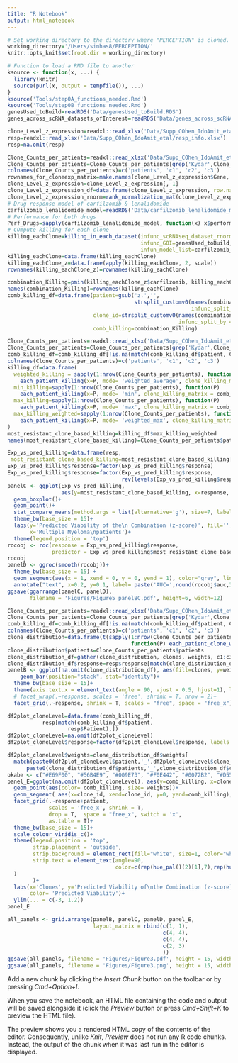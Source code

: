 ```yaml
---
title: "R Notebook"
output: html_notebook
---
```

```r
# Set working directory to the directory where "PERCEPTION" is cloned.
working_directory='/Users/sinhas8/PERCEPTION/'
knitr::opts_knit$set(root.dir = working_directory)
```
<!-- Plot Figure 3: Prediction in multiple myeloma cohort.-->
```r
# Function to load a RMD file to another
ksource <- function(x, ...) {
  library(knitr)
  source(purl(x, output = tempfile()), ...)
}
ksource('Tools/step0A_functions_needed.Rmd')
ksource('Tools/step0B_functions_needed.Rmd')
genesUsed_toBuild=readRDS('Data/genesUsed_toBuild.RDS')
genes_across_scRNA_datasets_ofInterest=readRDS('Data/genes_across_scRNA_datasets_ofInterest.RDS')
```
<!-- Load Files and Preprocess -->
```r
clone_Level_z_expression=readxl::read_xlsx('Data/Supp_COhen_IdoAmit_etal/clone_Level_z_expression.xlsx', skip = 2)
resp=readxl::read_xlsx('Data/Supp_COhen_IdoAmit_etal/resp_info.xlsx')
resp=na.omit(resp)
```
<!-- #Combination Killing (Min killing Principle) -->
```r
Clone_Counts_per_patients=readxl::read_xlsx('Data/Supp_COhen_IdoAmit_etal/Clone_Counts_per_patients.xlsx', sheet = 2)
Clone_Counts_per_patients=Clone_Counts_per_patients[grep('Kydar',Clone_Counts_per_patients$...1),]
colnames(Clone_Counts_per_patients)=c('patients', 'c1', 'c2', 'c3')
rownames_for_cloneexp_matrix=make.names(clone_Level_z_expression$Gene, unique = T)
clone_Level_z_expression=clone_Level_z_expression[,-1]
clone_Level_z_expression_df=data.frame(clone_Level_z_expression, row.names = rownames_for_cloneexp_matrix)
clone_Level_z_expression_rnorm=rank_normalization_mat(clone_Level_z_expression_df[genesUsed_toBuild,])
# Drug response model of carfilzomib & lenalidomide
carfilzomib_lenalidomide_model=readRDS('Data/carfilzomib_lenalidomide_model.RDS')
# Performance for both drugs
Perf_Drugs=sapply(carfilzomib_lenalidomide_model, function(x) x$performance_in_scRNA)
# COmpute killing for each clone
killing_eachClone=killing_in_each_dataset(infunc_scRNAseq_dataset_rnorm=clone_Level_z_expression_rnorm,
                                          infunc_GOI=genesUsed_toBuild,
                                          infun_model_list=carfilzomib_lenalidomide_model)
killing_eachClone=data.frame(killing_eachClone)
killing_eachClone_z=data.frame(apply(killing_eachClone, 2, scale))
rownames(killing_eachClone_z)=rownames(killing_eachClone)
```
<!-- IDA-basec combination killing -->
```r
combination_Killing=pmin(killing_eachClone_z$carfilzomib, killing_eachClone_z$lenalidomide)
names(combination_Killing)=rownames(killing_eachClone)
comb_killing_df=data.frame(patient=gsub('z.','',
                                        strsplit_customv0(names(combination_Killing),
                                                          infunc_split_by = '_', retreving_onject_id = 1)),
                           clone_id=strsplit_customv0(names(combination_Killing),
                                                      infunc_split_by = '_', retreving_onject_id = 2),
                           comb_killing=combination_Killing)
```
<!-- #Most resistant clone may represent patient response the best -->
```r
Clone_Counts_per_patients=readxl::read_xlsx('Data/Supp_COhen_IdoAmit_etal/Clone_Counts_per_patients.xlsx', sheet = 2)
Clone_Counts_per_patients=Clone_Counts_per_patients[grep('Kydar',Clone_Counts_per_patients$...1),]
comb_killing_df=comb_killing_df[!is.na(match(comb_killing_df$patient, Clone_Counts_per_patients$...1)),]
colnames(Clone_Counts_per_patients)=c('patients', 'c1', 'c2', 'c3')
killing_df=data.frame(
  weighted_killing = sapply(1:nrow(Clone_Counts_per_patients), function(P)
    each_patient_killing(x=P, mode= 'weighted_average', clone_killing_matrix = comb_killing_df)) ,
  min_killing=sapply(1:nrow(Clone_Counts_per_patients), function(P)
    each_patient_killing(x=P, mode= 'min', clone_killing_matrix = comb_killing_df)),
  max_killing=sapply(1:nrow(Clone_Counts_per_patients), function(P)
    each_patient_killing(x=P, mode= 'max', clone_killing_matrix = comb_killing_df)),
  max_killing_weighted=sapply(1:nrow(Clone_Counts_per_patients), function(P)
    each_patient_killing(x=P, mode= 'weighted_max', clone_killing_matrix = comb_killing_df))
)
most_resistant_clone_based_killing=killing_df$max_killing_weighted
names(most_resistant_clone_based_killing)=Clone_Counts_per_patients$patients
```
<!-- # Exp vs Predicted -->
```r
Exp_vs_pred_killing=data.frame(resp,
 most_resistant_clone_based_killing=most_resistant_clone_based_killing[match(resp$Patient, names(most_resistant_clone_based_killing))])
Exp_vs_pred_killing$response=factor(Exp_vs_pred_killing$response)
Exp_vs_pred_killing$response=factor(Exp_vs_pred_killing$response,
                                    rev(levels(Exp_vs_pred_killing$response)))
panelC <- ggplot(Exp_vs_pred_killing,
                 aes(y=most_resistant_clone_based_killing, x=response, color=response))+
  geom_boxplot()+
  geom_point()+
  stat_compare_means(method.args = list(alternative='g'), size=7, label = 'p', label.x = 1.2, label.y=0.7)+
  theme_bw(base_size = 15)+
  labs(y='Predicted Viability of the\n Combination (z-score)', fill='',
       x='Multiple Myeloma\npatients')+
  theme(legend.position = 'top')
rocobj <- roc(response = Exp_vs_pred_killing$response,
              predictor = Exp_vs_pred_killing$most_resistant_clone_based_killing)
rocobj
panelD <- ggroc(smooth(rocobj))+
  theme_bw(base_size = 15) +
  geom_segment(aes(x = 1, xend = 0, y = 0, yend = 1), color="grey", linetype="dashed")+
  annotate("text", x=0.2, y=0.1, label= paste('AUC=',round(rocobj$auc,3)), size=5)
ggsave(ggarrange(panelC, panelD),
       filename = 'Figures/Figure5_panelBC.pdf', height=6, width=12)
```
<!-- Panel 3A -->
```r
Clone_Counts_per_patients=readxl::read_xlsx('Data/Supp_COhen_IdoAmit_etal/Clone_Counts_per_patients.xlsx', sheet = 2)
Clone_Counts_per_patients=Clone_Counts_per_patients[grep('Kydar',Clone_Counts_per_patients$...1),]
comb_killing_df=comb_killing_df[!is.na(match(comb_killing_df$patient, Clone_Counts_per_patients$...1)),]
colnames(Clone_Counts_per_patients)=c('patients', 'c1', 'c2', 'c3')
clone_distribution=data.frame(t(sapply(1:nrow(Clone_Counts_per_patients),
                                       function(P) each_patient_clone_weights(x=P, mode= 'weighted_average'))))
clone_distribution$patients=Clone_Counts_per_patients$patients
clone_distribution_df=gather(clone_distribution, clones, weights, c1:c3)
clone_distribution_df$response=resp$response[match(clone_distribution_df$patients, (resp$Patient))]
panelB <- ggplot(na.omit(clone_distribution_df), aes(fill=clones, y=weights, x=patients)) + 
    geom_bar(position="stack", stat="identity")+
  theme_bw(base_size = 15)+
  theme(axis.text.x = element_text(angle = 90, vjust = 0.5, hjust=1), legend.position = 'top')+
  # facet_wrap(.~response, scales = 'free', shrink = T, nrow = 2)+
  facet_grid(.~response, shrink = T, scales = "free", space = "free_x")
```
<!-- Clone level plot -->
```r
df2plot_cloneLevel=data.frame(comb_killing_df,
           resp[match(comb_killing_df$patient,
                   resp$Patient),])
df2plot_cloneLevel=na.omit(df2plot_cloneLevel)
df2plot_cloneLevel$response=factor(df2plot_cloneLevel$response, labels = c('NR', 'R'))

df2plot_cloneLevel$weights=clone_distribution_df$weights[
  match(paste0(df2plot_cloneLevel$patient,'_',df2plot_cloneLevel$clone_id),
      paste0(clone_distribution_df$patients,'_',clone_distribution_df$clones))]
okabe <- c("#E69F00", "#56B4E9", "#009E73", "#F0E442", "#0072B2", "#D55E00", "#CC79A7")
panel_E=ggplot(na.omit(df2plot_cloneLevel), aes(y=comb_killing, x=clone_id))+
  geom_point(aes(color= comb_killing, size= weights))+
  geom_segment( aes(x=clone_id, xend=clone_id, y=0, yend=comb_killing), color="black")+
  facet_grid(.~response+patient,
             scales = 'free_x', shrink = T,
             drop = T,  space = "free_x", switch = 'x',
             as.table = T)+
  theme_bw(base_size = 15)+
  scale_colour_viridis_c()+
  theme(legend.position = 'top',
        strip.placement = 'outside',
        strip.background = element_rect(fill="white", size=1, color="white"),
        strip.text = element_text(angle=90,
                                  color=c(rep(hue_pal()(2)[1],7),rep(hue_pal()(2)[2],21))
  )
        )+
  labs(x='Clones', y='Predicted Viability of\nthe Combination (z-score)',size= 'Proportion in Tumor',
       color= 'Predicted Viability')+
  ylim(... = c(-3, 1.2))
panel_E
```

```r
all_panels <- grid.arrange(panelB, panelC, panelD, panel_E,
                           layout_matrix = rbind(c(1, 1),
                                                 c(4, 4),
                                                 c(4, 4),
                                                 c(2, 3)
                                                 ))
ggsave(all_panels, filename = 'Figures/Figure3.pdf', height = 15, width = 10)
ggsave(all_panels, filename = 'Figures/Figure3.png', height = 15, width = 10)
```

Add a new chunk by clicking the *Insert Chunk* button on the toolbar or by pressing *Cmd+Option+I*.

When you save the notebook, an HTML file containing the code and output will be saved alongside it (click the *Preview* button or press *Cmd+Shift+K* to preview the HTML file). 

The preview shows you a rendered HTML copy of the contents of the editor. Consequently, unlike *Knit*, *Preview* does not run any R code chunks. Instead, the output of the chunk when it was last run in the editor is displayed.
